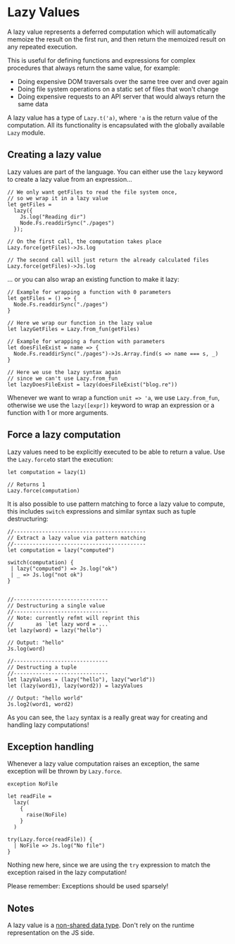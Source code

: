 # Lazy Values

A lazy value represents a deferred computation which will automatically memoize the result on the first run, and then return the memoized result on any repeated execution.

This is useful for defining functions and expressions for complex procedures that always return the same value, for example:

- Doing expensive DOM traversals over the same tree over and over again
- Doing file system operations on a static set of files that won't change
- Doing expensive requests to an API server that would always return the same data

A lazy value has a type of `Lazy.t('a)`, where `'a` is the return value of the computation. All its functionality is encapsulated with the globally available `Lazy` module.

## Creating a lazy value

Lazy values are part of the language. You can either use the `lazy` keyword to create a lazy value from an expression...

```re example
// We only want getFiles to read the file system once,
// so we wrap it in a lazy value
let getFiles =
  lazy({
    Js.log("Reading dir")
    Node.Fs.readdirSync("./pages")
  });

// On the first call, the computation takes place
Lazy.force(getFiles)->Js.log

// The second call will just return the already calculated files
Lazy.force(getFiles)->Js.log
```

... or you can also wrap an existing function to make it lazy:

```re example
// Example for wrapping a function with 0 parameters
let getFiles = () => {
  Node.Fs.readdirSync("./pages")
}

// Here we wrap our function in the lazy value
let lazyGetFiles = Lazy.from_fun(getFiles)
```

```re example
// Example for wrapping a function with parameters
let doesFileExist = name => {
  Node.Fs.readdirSync("./pages")->Js.Array.find(s => name === s, _)
}

// Here we use the lazy syntax again
// since we can't use Lazy.from_fun
let lazyDoesFileExist = lazy(doesFileExist("blog.re"))
```

Whenever we want to wrap a function `unit => 'a`, we use `Lazy.from_fun`, otherwise we use the `lazy([expr])` keyword to wrap an expression or a function with 1 or more arguments.

## Force a lazy computation

Lazy values need to be explicitly executed to be able to return a value. Use the `Lazy.force`to start the execution:

```re example
let computation = lazy(1)

// Returns 1
Lazy.force(computation)
```

It is also possible to use pattern matching to force a lazy value to compute, this includes `switch` expressions and similar syntax such as tuple destructuring:

```re example
//------------------------------------------
// Extract a lazy value via pattern matching
//------------------------------------------
let computation = lazy("computed")

switch(computation) {
 | lazy("computed") => Js.log("ok")
 | _ => Js.log("not ok")
}


//------------------------------
// Destructuring a single value
//------------------------------
// Note: currently refmt will reprint this
//       as `let lazy word = ...`
let lazy(word) = lazy("hello")

// Output: "hello"
Js.log(word)

//------------------------------
// Destructing a tuple
//------------------------------
let lazyValues = (lazy("hello"), lazy("world"))
let (lazy(word1), lazy(word2)) = lazyValues

// Output: "hello world"
Js.log2(word1, word2)
```

As you can see, the `lazy` syntax is a really great way for creating and handling lazy computations!

## Exception handling

Whenever a lazy value computation raises an exception, the same exception will be thrown by `Lazy.force`.

```re example
exception NoFile

let readFile =
  lazy(
    {
      raise(NoFile)
    }
  )

try(Lazy.force(readFile)) {
  | NoFile => Js.log("No file")
}
```

Nothing new here, since we are using the `try` expression to match the exception raised in the lazy computation!

Please remember: Exceptions should be used sparsely!

## Notes

A lazy value is a [non-shared data type](/docs/reason-compiler/latest/common-data-types#non-shared-data-types). Don't rely on the runtime  representation on the JS side.
